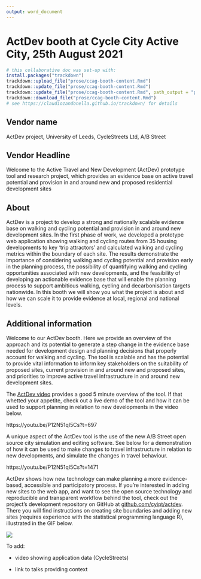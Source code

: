 ```yaml
---
output: word_document
---
```


# ActDev booth at Cycle City Active City, 25th August 2021

```r
# this collaborative doc was set-up with:
install.packages("trackdown")
trackdown::upload_file("prose/ccag-booth-content.Rmd")
trackdown::update_file("prose/ccag-booth-content.Rmd")
trackdown::update_file("prose/ccag-booth-content.Rmd", path_output = "prose/ccag-booth-content.docx")
trackdown::download_file("prose/ccag-booth-content.Rmd")
# see https://claudiozandonella.github.io/trackdown/ for details
```

## Vendor name

ActDev project, University of Leeds, CycleStreets Ltd, A/B Street

## Vendor Headline

Welcome to the Active Travel and New Development (ActDev) prototype tool and research project, which provides an evidence base on active travel potential and provision in and around new and proposed residential development sites

## About

ActDev is a project to develop a strong and nationally scalable evidence base on walking and cycling potential and provision in and around new development sites. In the first phase of work, we developed a prototype web application showing walking and cycling routes from 35 housing developments to key 'trip attractors' and calculated walking and cycling metrics within the boundary of each site. The results demonstrate the importance of considering walking and cycling potential and provision early in the planning process, the possibility of quantifying walking and cycling opportunities associated with new developments, and the feasibility of developing an actionable evidence base that will enable the planning process to support ambitious walking, cycling and decarbonisation targets nationwide. In this booth we will show you what the project is about and how we can scale it to provide evidence at local, regional and national levels.

## Additional information

Welcome to our ActDev booth. Here we provide an overview of the approach and its potential to generate a step change in the evidence base needed for development design and planning decisions that properly account for walking and cycling. The tool is scalable and has the potential to provide vital information to inform key stakeholders on the suitability of proposed sites, current provision in and around new and proposed sites, and priorities to improve active travel infrastructure in and around new development sites.

The [ActDev video](https://www.youtube.com/watch?v=nNYroA16JEQ) provides a good 5 minute overview of the tool.
If that whetted your appetite, check out a live demo of the tool and how it can be used to support planning in relation to new developments in the video below.

https://youtu.be/P12N51qI5Cs?t=697

A unique aspect of the ActDev tool is the use of the new A/B Street open source city simulation and editing software.
See below for a demonstration of how it can be used to make changes to travel infrastructure in relation to new developments, and simulate the changes in travel behaviour.

https://youtu.be/P12N51qI5Cs?t=1471

ActDev shows how new technology can make planning a more evidence-based, accessible and participatory process.
If you're interested in adding new sites to the web app, and want to see the open source technology and reproducible and transparent workflow behind the tool, check out the project's development repository on GitHub at [github.com/cyipt/actdev](https://github.com/cyipt/actdev/blob/main/code/tests/add-new-site.md).
There you will find instructions on creating site boundaries and adding new sites (requires experience with the statistical programming language R), illustrated in the GIF below.

![](https://raw.githubusercontent.com/cyipt/actdev/main/code/tests/geojson-polygon.gif)

To add:

- video showing application data (CycleStreets)

- link to talks providing context
